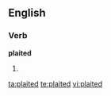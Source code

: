 ==English==

===Verb===
'''plaited'''

# {{past of|plait}}

[[ta:plaited]]
[[te:plaited]]
[[vi:plaited]]